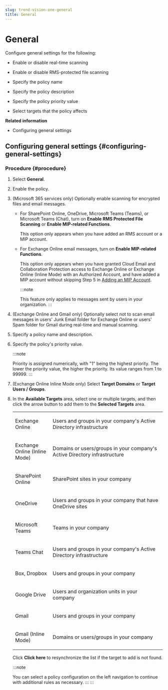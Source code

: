 ```yaml
---
slug: trend-vision-one-general
title: General
---
```

# General

Configure general settings for the following:

- Enable or disable real-time scanning

- Enable or disable RMS-protected file scanning

- Specify the policy name

- Specify the policy description

- Specify the policy priority value

- Select targets that the policy affects

**Related information**

- Configuring general settings

## Configuring general settings {#configuring-general-settings}

### Procedure {#procedure}

1.  Select **General**.

2.  Enable the policy.

3.  (Microsoft 365 services only) Optionally enable scanning for encrypted files and email messages.

    - For SharePoint Online, OneDrive, Microsoft Teams (Teams), or Microsoft Teams (Chat), turn on **Enable RMS Protected File Scanning** or **Enable MIP-related Functions**.

      This option only appears when you have added an RMS account or a MIP account.

    - For Exchange Online email messages, turn on **Enable MIP-related Functions**.

      This option only appears when you have granted Cloud Email and Collaboration Protection access to Exchange Online or Exchange Online (Inline Mode) with an Authorized Account, and have added a MIP account without skipping Step 5 in [Adding an MIP Account](adding-mip-account.mdx).

      :::note

      This feature only applies to messages sent by users in your organization.
      :::

4.  (Exchange Online and Gmail only) Optionally select not to scan email messages in users' Junk Email folder for Exchange Online or users' Spam folder for Gmail during real-time and manual scanning.

5.  Specify a policy name and description.

6.  Specify the policy's priority value.

    :::note

    Priority is assigned numerically, with "1" being the highest priority. The lower the priority value, the higher the priority. Its value ranges from 1 to 99999.
    :::

7.  (Exchange Online Inline Mode only) Select **Target Domains** or **Target Users / Groups**.

8.  In the **Available Targets** area, select one or multiple targets, and then click the arrow button to add them to the **Selected Targets** area.

    <table>
    <colgroup>
    <col style="width: 25%" />
    <col style="width: 75%" />
    </colgroup>
    <tbody>
    <tr>
    <td><p>Exchange Online</p></td>
    <td><p>Users and groups in your company's Active Directory infrastructure</p></td>
    </tr>
    <tr>
    <td><p>Exchange Online (Inline Mode)</p></td>
    <td><p>Domains or users/groups in your company's Active Directory infrastructure</p></td>
    </tr>
    <tr>
    <td><p>SharePoint Online</p></td>
    <td><p>SharePoint sites in your company</p></td>
    </tr>
    <tr>
    <td><p>OneDrive</p></td>
    <td><p>Users and groups in your company that have OneDrive sites</p></td>
    </tr>
    <tr>
    <td><p>Microsoft Teams</p></td>
    <td><p>Teams in your company</p></td>
    </tr>
    <tr>
    <td><p>Teams Chat</p></td>
    <td><p>Users and groups in your company's Active Directory infrastructure</p></td>
    </tr>
    <tr>
    <td><p>Box, Dropbox</p></td>
    <td><p>Users and groups in your company</p></td>
    </tr>
    <tr>
    <td><p>Google Drive</p></td>
    <td><p>Users and organization units in your company</p></td>
    </tr>
    <tr>
    <td><p>Gmail</p></td>
    <td><p>Users and groups in your company</p></td>
    </tr>
    <tr>
    <td><p>Gmail (Inline Mode)</p></td>
    <td><p>Domains or users/groups in your company</p></td>
    </tr>
    </tbody>
    </table>

    Click **Click here** to resynchronize the list if the target to add is not found.

    :::note

    You can select a policy configuration on the left navigation to continue with additional rules as necessary.
    :::
:::
